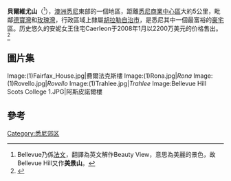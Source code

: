 {{Infobox Australian place | type = suburb
| name     = 貝爾維尤山
| city     = 悉尼
| state    = nsw
| image    = East0028.jpg
| caption  = 庫珀公園
| lga      = [[胡拉勒自治市|胡拉勒自治市]]
| est      = 
| postcode = 2023
| pop      = 10,765 (2011)
| area     = 
| stategov = [[沃克呂茲|沃克呂茲]]
| fedgov   = [[溫特沃思_(澳大利亞國會選區)|溫特沃思]]
| near-nw  = {{link-en|埃吉克利夫|Edgecliff}}
| near-n   = [[派珀角|派珀角]]
| near-ne  = [[玫瑰灣|玫瑰灣]]
| near-w   = [[德寶灣|德寶灣]]
| near-e   = {{link-en|北邦迪|North Bondi}}
| near-sw  = {{link-en|胡拉勒|Woollahra}}
| near-s   = [[邦代|邦代]]
| near-se  = {{link-en|邦迪匯|Bondi Junction}}
| dist1    = 5
| dir1    = east
| location1= [[悉尼商業中心區|悉尼商業中心區]]
}}
'''貝爾維尤山'''（{{lang-en|'''Bellevue Hill'''}}<ref>Bellevue乃係[[法文|法文]]，翻譯為英文解作Beauty View，意思為美麗的景色，故Bellevue Hill又作'''美景山'''。</ref>），[[澳洲|澳洲]][[悉尼|悉尼]]東部的一個地區，距離[[悉尼商業中心區|悉尼商業中心區]]大約5公里，毗鄰[[德寶灣|德寶灣]]和[[玫瑰灣|玫瑰灣]]，行政區域上隸屬[[胡拉勒自治市|胡拉勒自治市]]，是悉尼其中一個最富裕的[[豪宅|豪宅]]區。历史悠久的安妮女王住宅Caerleon于2008年1月以2200万美元的价格售出。<ref>{{Cite news |url=https://www.smh.com.au/national/old-no-frontage-thatll-be-22m-20080125-gdry8c.html |title=Old, no frontage, that'll be $22m |last=Editor |first=Jonathan Chancellor Property |date=2008-01-25 |accessdate=2021-12-12 |language=en}}</ref>

==圖片集==
<gallery>

Image:(1)Fairfax_House.jpg|費爾法克斯樓
Image:(1)Rona.jpg|''Rona''
Image:(1)Rovello.jpg|''Rovello''
Image:(1)Trahlee.jpg|''Trahlee''
Image:Bellevue Hill Scots College 1.JPG|阿斯皮諾爾樓

</gallery>

==參考==
{{reflist}}

[[Category:悉尼郊区|Category:悉尼郊区]]
